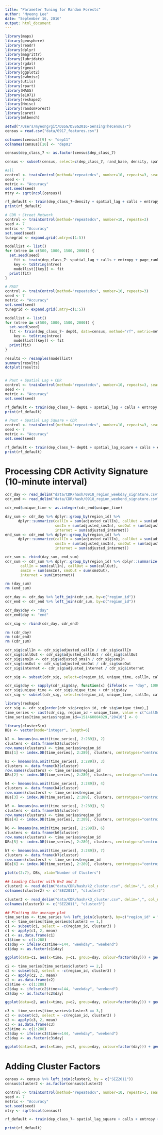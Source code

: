 ```yaml
---
title: "Parameter Tuning for Random Forests"
author: "Myeong Lee"
date: "September 16, 2016"
output: html_document
---
```


```r
library(maps)
library(geosphere)
library(readr)
library(dplyr)
library(magrittr)
library(lubridate)
library(rgdal)
library(rgeos)
library(ggplot2)
library(cwhmisc)
library(utils)
library(rpart)
library(MASS)
library(e1071)
library(reshape2)
library(Hmisc)
library(randomForest)
library(caret)
library(mlbench)

```


```r
setwd("/Users/myeong/git/DSSG/DSSG2016-SensingTheCensus/")
census = read.csv("data/0917_features.csv")  

colnames(census)[9] <- "dep11"
colnames(census)[10] <- "dep01"

census$dep_class_7 <- as.factor(census$dep_class_7)

census <- subset(census, select=c(dep_class_7, rand_base, density, spatial_lag, spatial_lag_square, dep01, calls, entropy, eigen_cent, page_rank, region_based_rate, commercial, third_places, comm_service, closeness, betweenness, SEZ2011))

#all
control <- trainControl(method="repeatedcv", number=10, repeats=3, search="random")
seed <- 7
metric <- "Accuracy"
set.seed(seed)
mtry <- sqrt(ncol(census))

rf_default <- train(dep_class_7~density + spatial_lag + calls + entropy + page_rank + eigen_cent + region_based_rate + closeness + betweenness + commercial + third_places + comm_service, data=census, method="rf", metric=metric, tuneLength=15, trControl=control, na.action=na.omit)
print(rf_default)

# CDR + Street Network
control <- trainControl(method="repeatedcv", number=10, repeats=3)
seed <- 7
metric <- "Accuracy"
set.seed(seed)
tunegrid <- expand.grid(.mtry=c(1:5))

modellist <- list()
for (ntree in c(500, 1000, 1500, 2000)) {
  set.seed(seed)
	fit <- train(dep_class_7~ spatial_lag + calls + entropy + page_rank + eigen_cent + region_based_rate + closeness + betweenness, data=census, method="rf", metric=metric, tuneGrid=tunegrid, trControl=control, na.action=na.omit, ntree=ntree)
	key <- toString(ntree)
	modellist[[key]] <- fit
  print(fit)
}

# PAST
control <- trainControl(method="repeatedcv", number=10, repeats=3)
seed <- 7
metric <- "Accuracy"
set.seed(seed)
tunegrid <- expand.grid(.mtry=c(1:5))

modellist <- list()
for (ntree in c(500, 1000, 1500, 2000)) {
  set.seed(seed)
  fit <- train(dep_class_7~ dep01, data=census, method="rf", metric=metric, tuneGrid=tunegrid, trControl=control, na.action=na.omit, ntree=ntree)
	key <- toString(ntree)
	modellist[[key]] <- fit
  print(fit)
}

results <- resamples(modellist)
summary(results)
dotplot(results)


# Past + Spatial Lag + CDR
control <- trainControl(method="repeatedcv", number=10, repeats=3, search="random")
seed <- 7
metric <- "Accuracy"
set.seed(seed)

rf_default <- train(dep_class_7~ dep01 + spatial_lag + calls + entropy + page_rank + eigen_cent + region_based_rate, data=census, method="rf", metric=metric, tuneLength=15, trControl=control, na.action=na.omit)
print(rf_default)

# Past + Spatial Lag Square + CDR
control <- trainControl(method="repeatedcv", number=10, repeats=3, search="random")
seed <- 7
metric <- "Accuracy"
set.seed(seed)

rf_default <- train(dep_class_7~ dep01 + spatial_lag_square + calls + entropy + page_rank + eigen_cent + region_based_rate, data=census, method="rf", metric=metric, tuneLength=15, trControl=control, na.action=na.omit)
print(rf_default)
```

# Processing CDR Activity Signature (10-minute interval)
```r
cdr_day <- read_delim("data/CDR/hash/0918_region_weekday_signature.csv", delim = ",",col_names = TRUE )
cdr_end <- read_delim("data/CDR/hash/0918_region_weekend_signature.csv", delim = ",",col_names = TRUE )

cdr_end$unique_time <- as.integer(cdr_end$unique_time)

day_sum <- cdr_day %>% dplyr::group_by(region_id) %>% 
      dplyr::summarize(callIn = sum(adjusted_callIn), callOut = sum(adjusted_callOut),
                       smsIn = sum(adjusted_smsIn), smsOut = sum(adjusted_smsOut),
                       internet = sum(adjusted_internet))
end_sum <- cdr_end %>% dplyr::group_by(region_id) %>% 
      dplyr::summarize(callIn = sum(adjusted_callIn), callOut = sum(adjusted_callOut),
                       smsIn = sum(adjusted_smsIn), smsOut = sum(adjusted_smsOut),
                       internet = sum(adjusted_internet))

cdr_sum <- rbind(day_sum, end_sum)
cdr_sum <- cdr_sum %>% dplyr::group_by(region_id) %>% dplyr::summarize(
       callIn = sum(callIn), callOut = sum(callOut),
       smsIn = sum(smsIn), smsOut = sum(smsOut),
       internet = sum(internet))

rm (day_sum)
rm (end_sum)

cdr_day <- cdr_day %>% left_join(cdr_sum, by=c("region_id"))
cdr_end <- cdr_end %>% left_join(cdr_sum, by=c("region_id"))

cdr_day$day <- "day"
cdr_end$day <- "end"

cdr_sig <- rbind(cdr_day, cdr_end)

rm (cdr_day)
rm (cdr_end)
rm (cdr_sum)

cdr_sig$callIn <- cdr_sig$adjusted_callIn / cdr_sig$callIn
cdr_sig$callOut <- cdr_sig$adjusted_callOut / cdr_sig$callOut
cdr_sig$smsIn <- cdr_sig$adjusted_smsIn / cdr_sig$smsIn
cdr_sig$smsOut <- cdr_sig$adjusted_smsOut / cdr_sig$smsOut
cdr_sig$internet <- cdr_sig$adjusted_internet / cdr_sig$internet

cdr_sig <- subset(cdr_sig, select=c(region_id, unique_time, callIn, callOut, smsIn, smsOut, internet, day))

cdr_sig$day <- sapply(cdr_sig$day, function(x) {ifelse(x == "day", 10000, 20000)})
cdr_sig$unique_time <- cdr_sig$unique_time + cdr_sig$day
cdr_sig <- subset(cdr_sig, select=c(region_id, unique_time, callIn, callOut, smsIn, smsOut, internet))

library(reshape)
cdr_sig <- cdr_sig[order(cdr_sig$region_id, cdr_sig$unique_time),] 
time_series <- cast(cdr_sig, region_id ~ unique_time, value = c("callOut"))
time_series[time_series$region_id==151460004029,"20410"] <- 0

library(clusterSim)
DBs <- vector(mode="integer", length=6)

k2 <- kmeans(na.omit(time_series[, 2:289]), 2)
clusters <- data.frame(k2$cluster)
row.names(clusters) <- time_series$region_id
DBs[1] <- index.DB(time_series[, 2:289], clusters, centrotypes="centroids" )$DB

k3 <- kmeans(na.omit(time_series[, 2:289]), 3)
clusters <- data.frame(k3$cluster)
row.names(clusters) <- time_series$region_id
DBs[2] <- index.DB(time_series[, 2:289], clusters, centrotypes="centroids" )$DB

k4 <- kmeans(na.omit(time_series[, 2:289]), 4)
clusters <- data.frame(k4$cluster)
row.names(clusters) <- time_series$region_id
DBs[3] <- index.DB(time_series[, 2:289], clusters, centrotypes="centroids" )$DB

k5 <- kmeans(na.omit(time_series[, 2:289]), 5)
clusters <- data.frame(k5$cluster)
row.names(clusters) <- time_series$region_id
DBs[4] <- index.DB(time_series[, 2:289], clusters, centrotypes="centroids" )$DB

k6 <- kmeans(na.omit(time_series[, 2:289]), 6)
clusters <- data.frame(k6$cluster)
row.names(clusters) <- time_series$region_id
DBs[5] <- index.DB(time_series[, 2:289], clusters, centrotypes="centroids" )$DB

k7 <- kmeans(na.omit(time_series[, 2:289]), 7)
clusters <- data.frame(k7$cluster)
row.names(clusters) <- time_series$region_id
DBs[6] <- index.DB(time_series[, 2:289], clusters, centrotypes="centroids" )$DB

plot(c(2:7), DBs, xlab="Number of Clusters")

## Loading Cluster with K=2 and 3
cluster2 <- read_delim("data/CDR/hash/k2_cluster.csv", delim=",", col_names=TRUE)
colnames(cluster2) <- c("SEZ2011", "cluster2")

cluster3 <- read_delim("data/CDR/hash/k3_cluster.csv", delim=",", col_names=TRUE)
colnames(cluster3) <- c("SEZ2011", "cluster3")

## Plotting the average plot
time_series <- time_series %>% left_join(cluster3, by=c("region_id" = "SEZ2011"))
c1 <- time_series[time_series$cluster3 == 1,]
c1 <- subset(c1, select = -c(region_id, cluster3) )
c1 <- apply(c1, 2, mean)
c1 <- as.data.frame(c1)
c1$time <- c(1:288)
c1$day <- ifelse(c1$time<=144, "weekday", "weekend")
c1$day <- as.factor(c1$day)

ggplot(data=c1, aes(x=time, y=c1, group=day, colour=factor(day))) + geom_line() + xlab("10-minute Time Index") + ylab("Relative Call Amount, Cluster=1") + ylim(0,0.012)

c2 <- time_series[time_series$cluster3 == 2,]
c2 <- subset(c2, select = -c(region_id, cluster3) )
c2 <- apply(c2, 2, mean)
c2 <- as.data.frame(c2)
c2$time <- c(1:288)
c2$day <- ifelse(c2$time<=144, "weekday", "weekend")
c2$day <- as.factor(c2$day)

ggplot(data=c2, aes(x=time, y=c2, group=day, colour=factor(day))) + geom_line() + xlab("10-minute Time Index") + ylab("Relative Call Amount, Cluster=2") + ylim(0,0.012)

c3 <- time_series[time_series$cluster3 == 3,]
c3 <- subset(c3, select = -c(region_id, cluster3) )
c3 <- apply(c3, 2, mean)
c3 <- as.data.frame(c3)
c3$time <- c(1:288)
c3$day <- ifelse(c3$time<=144, "weekday", "weekend")
c3$day <- as.factor(c3$day)

ggplot(data=c3, aes(x=time, y=c3, group=day, colour=factor(day))) + geom_line() + xlab("10-minute Time Index") + ylab("Relative Call Amount, Cluster=3") + ylim(0,0.012)
```

# Adding Cluster Factors
```r

census <- census %>% left_join(cluster2, by = c("SEZ2011"))
census$cluster2 <- as.factor(census$cluster2)

control <- trainControl(method="repeatedcv", number=10, repeats=3, search="random")
seed <- 7
metric <- "Accuracy"
set.seed(seed)
mtry <- sqrt(ncol(census))

rf_default <- train(dep_class_7~ spatial_lag_square + calls + entropy + page_rank + eigen_cent + region_based_rate + closeness + betweenness + cluster2, data=census, method="rf", metric=metric, tuneLength=15, trControl=control, na.action=na.omit)

print(rf_default)


```

